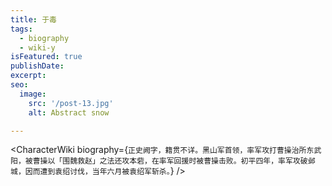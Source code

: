 ```yaml
---
title: 于毒
tags:
  - biography
  - wiki-y
isFeatured: true
publishDate:
excerpt:
seo:
  image:
    src: '/post-13.jpg'
    alt: Abstract snow

---
```



<CharacterWiki
  biography={`正史阙字，籍贯不详。黑山军首领，率军攻打曹操治所东武阳，被曹操以「围魏救赵」之法还攻本砦，在率军回援时被曹操击败。初平四年，率军攻破邺城，因而遭到袁绍讨伐，当年六月被袁绍军斩杀。`}
/>
